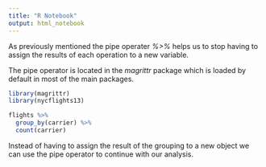 ```yaml
---
title: "R Notebook"
output: html_notebook
---
```


As previously mentioned the pipe operater *%>%* helps us to stop having to assign the results of each operation to a new variable.

The pipe operator is located in the *magrittr* package which is loaded by default in most of the main packages.

```r
library(magrittr)
library(nycflights13)

flights %>%
  group_by(carrier) %>%
  count(carrier)
```

Instead of having to assign the result of the grouping to a new object we can use the pipe operator to continue with our analysis.

```r

```

```r

```

```r

```

